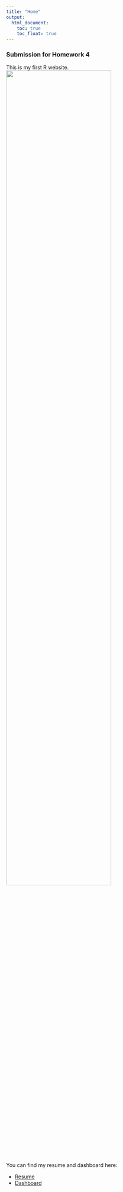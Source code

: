 ```yaml
---
title: "Home"
output: 
  html_document:
    toc: true                
    toc_float: true        
---
```


### Submission for Homework 4

This is my first R website. 
<img src="images/duck.jpg" style="width:75%">

You can find my resume and dashboard here:

* [Resume](resume.html)
* [Dashboard](dashboard.html)